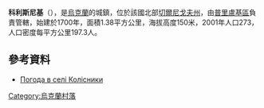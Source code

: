{{coord|50|42|12|N|32|22|15|E|scale:100000|display=title}}

'''科利斯尼基'''（{{lang-uk|Колісники}}），是[[烏克蘭|烏克蘭]]的城鎮，位於該國北部[[切爾尼戈夫州|切爾尼戈夫州]]，由[[普里盧基區|普里盧基區]]負責管轄，始建於1700年，面積1.38平方公里，海拔高度150米，2001年人口273，人口密度每平方公里197.3人。

==參考資料==
* [http://weather.in.ua/ua/chernigovskaja/11072 Погода в селі Колісники] {{Wayback|url=http://weather.in.ua/ua/chernigovskaja/11072 |date=20111220131947 }}

{{Ukraine-geo-stub}}
[[Category:烏克蘭村落|Category:烏克蘭村落]]